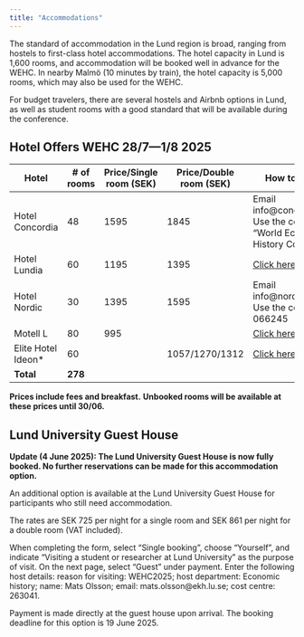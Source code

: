 ```yaml
---
title: "Accommodations"
---
```


The standard of accommodation in the Lund region is broad, ranging from hostels to first-class hotel accommodations. The hotel capacity in Lund is 1,600 rooms, and accommodation will be booked well in advance for the WEHC. In nearby Malmö (10 minutes by train), the hotel capacity is 5,000 rooms, which may also be used for the WEHC.

For budget travelers, there are several hostels and Airbnb options in Lund, as well as student rooms with a good standard that will be available during the conference. 

## Hotel Offers WEHC 28/7—1/8 2025

| Hotel                | # of rooms | Price/Single room (SEK) | Price/Double room (SEK)               | How to book?                                                                                                                                       |
|----------------------|-----------|----------------|------------------------------------- |-----------------------------------------------------------------------------------------------------------------------------------------------|
| Hotel Concordia       | 48        | 1595           | 1845                                | Email info@concordia.se. Use the code: "World Economic History Congress"                                                                |
| Hotel Lundia          | 60        | 1195           | 1395                                | [Click here](https://reservations.travelclick.com/86335?groupID=4381903)                                                                        |
| Hotel Nordic          | 30        | 1395           | 1595                                | Email info@nordiclund.se. Use the code: 066245                                                                                 |
| Motell L              | 80        | 995            |                                     | [Click here](https://redirects.ligula.se/WorldEconomicHistoryCongress2025)                                                                      |
| Elite Hotel Ideon*    | 60        |                | 1057/1270/1312                      | [Click here](https://www.elite.se/en/hotels/lund/elite-hotel-ideon-lund/)                                                                                                |
| **Total**             | **278**   |                |                                     |                                                                                                                                               |

**Prices include fees and breakfast.**
**Unbooked rooms will be available at these prices until 30/06.**

## Lund University Guest House

**Update (4 June 2025): The Lund University Guest House is now fully booked. No further reservations can be made for this accommodation option.**

An additional option is available at the Lund University Guest House for participants who still need accommodation.

The rates are SEK 725 per night for a single room and SEK 861 per night for a double room (VAT included). 

When completing the form, select "Single booking", choose "Yourself", and indicate "Visiting a student or researcher at Lund University" as the purpose of visit. On the next page, select "Guest" under payment. Enter the following host details: reason for visiting: WEHC2025; host department: Economic history; name: Mats Olsson; email: mats.olsson@ekh.lu.se; cost centre: 263041.

Payment is made directly at the guest house upon arrival. The booking deadline for this option is 19 June 2025.
